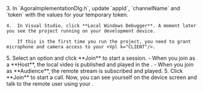<PlatformWrapper platform="windows">
    3.  In  `AgoraImplementationDlg.h`, update `appId`, `channelName` and `token` with the values for your temporary token.

    4.  In Visual Studio, click **Local Windows Debugger**. A moment later you see the project running on your development device.

        If this is the first time you run the project, you need to grant microphone and camera access to your <Vpl k="CLIENT"/>.

  <ProductWrapper product="interactive-live-streaming">
    5. Select an option and click **Join** to start a session.
          - When you join as a **Host**, the local video is published and played in the <Vpl k="CLIENT"/>.
          - When you join as **Audience**, the remote stream is subscribed and played.
  </ProductWrapper>

<ProductWrapper product="video-calling">
    5. Click **Join** to start a call. Now, you can see yourself on the device screen and talk to the remote user using your <Vpl k="CLIENT"/>.
</ProductWrapper>

</PlatformWrapper>